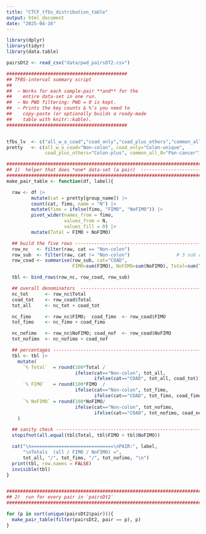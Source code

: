 ```yaml
---
title: "CTCF_tfbs_distribution_table"
output: html_document
date: "2025-04-16"
---
```


```r

library(dplyr)
library(tidyr)
library(data.table)
```

```r
pairsDt2 <- read_csv("data/pwd_pairsDT2.csv")
```

```r
############################################
## TFBS‑interval summary script
##
##  – Works for each sample‑pair **and** for the
##    entire data‑set in one run.
##  – No PWD filtering: PWD = 0 is kept.
##  – Prints the key counts & %’s you need to
##    copy‑paste (or optionally builds a ready‑made
##    table with knitr::kable).
############################################


tfbs_lv  <- c("all_w_o_coad","coad_only","coad_plus_others","common_all_8")
pretty   <- c(all_w_o_coad="Non‑colon", coad_only="Colon‑unique",
              coad_plus_others="Colon‑plus", common_all_8="Pan‑cancer")

##############################################################################
## 1)  helper that does *one* data‑set (a pair)  ------------------------------
##############################################################################
make_pair_table <- function(df, label){

  raw <- df |>
         mutate(cat = pretty[group_name]) |>
         count(cat, fimo, name = "N") |>
         mutate(fimo = ifelse(fimo, "FIMO", "NoFIMO")) |>
         pivot_wider(names_from = fimo,
                     values_from = N,
                     values_fill = 0) |>
         mutate(Total = FIMO + NoFIMO)

  ## build the five rows -----------------------------------------------------
  row_nc   <- filter(raw, cat == "Non‑colon")
  row_sub  <- filter(raw, cat != "Non‑colon")                 # 3 sub rows
  row_coad <- summarise(row_sub, cat="COAD",
                        FIMO=sum(FIMO), NoFIMO=sum(NoFIMO), Total=sum(Total))

  tbl <- bind_rows(row_nc, row_coad, row_sub)

  ## overall denominators  ---------------------------------------------------
  nc_tot      <- row_nc$Total
  coad_tot    <- row_coad$Total
  tot_all     <- nc_tot + coad_tot

  nc_fimo     <- row_nc$FIMO;  coad_fimo  <- row_coad$FIMO
  tot_fimo    <- nc_fimo + coad_fimo

  nc_nofimo   <- row_nc$NoFIMO; coad_nof  <- row_coad$NoFIMO
  tot_nofimo  <- nc_nofimo + coad_nof

  ## percentages -------------------------------------------------------------
  tbl <- tbl |>
    mutate(
      `% Total`  = round(100*Total /
                         ifelse(cat=="Non‑colon", tot_all,
                                ifelse(cat=="COAD", tot_all, coad_tot)), 2),
      `% FIMO`   = round(100*FIMO  /
                         ifelse(cat=="Non‑colon", tot_fimo,
                                ifelse(cat=="COAD", tot_fimo, coad_fimo)), 2),
      `% NoFIMO` = round(100*NoFIMO/
                         ifelse(cat=="Non‑colon", tot_nofimo,
                                ifelse(cat=="COAD", tot_nofimo, coad_nof)), 2)
    )

  ## sanity check ------------------------------------------------------------
  stopifnot(all.equal(tbl$Total, tbl$FIMO + tbl$NoFIMO))

  cat("\n==============================\nPAIR:", label,
      "\nTotals  (all / FIMO / NoFIMO) =",
      tot_all, "/", tot_fimo, "/", tot_nofimo, "\n")
  print(tbl, row.names = FALSE)
  invisible(tbl)
}


##############################################################################
## 2)  run for every pair in `pairsDt2`
##############################################################################

for (p in sort(unique(pairsDt2$pair))){
  make_pair_table(filter(pairsDt2, pair == p), p)
}


```

